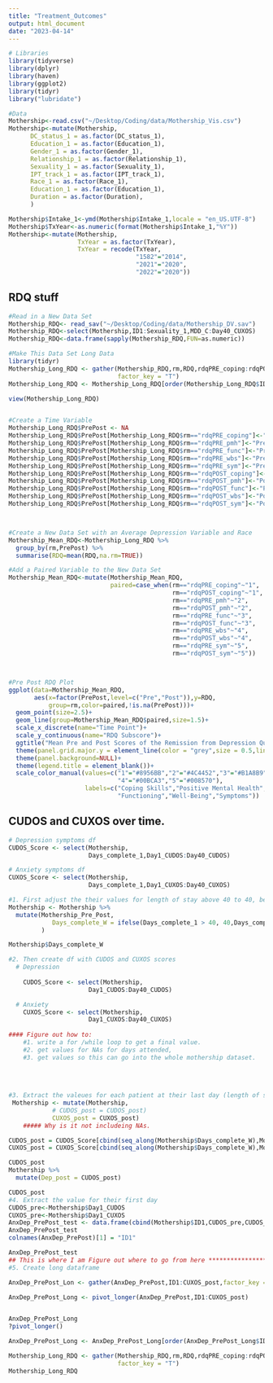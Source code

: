 ```yaml
---
title: "Treatment_Outcomes"
output: html_document
date: "2023-04-14"
---
```

```r
# Libraries 
library(tidyverse)
library(dplyr)
library(haven)
library(ggplot2)
library(tidyr)
library("lubridate")

#Data
Mothership<-read.csv("~/Desktop/Coding/data/Mothership_Vis.csv")
Mothership<-mutate(Mothership,
      DC_status_1 = as.factor(DC_status_1),
      Education_1 = as.factor(Education_1),
      Gender_1 = as.factor(Gender_1),
      Relationship_1 = as.factor(Relationship_1),
      Sexuality_1 = as.factor(Sexuality_1),
      IPT_track_1 = as.factor(IPT_track_1),
      Race_1 = as.factor(Race_1),
      Education_1 = as.factor(Education_1),
      Duration = as.factor(Duration),
      )

Mothership$Intake_1<-ymd(Mothership$Intake_1,locale = "en_US.UTF-8")
Mothership$TxYear<-as.numeric(format(Mothership$Intake_1,"%Y"))
Mothership<-mutate(Mothership,
                   TxYear = as.factor(TxYear),
                   TxYear = recode(TxYear,
                                   "1582"="2014",
                                   "2021"="2020",
                                   "2022"="2020"))
```

## RDQ stuff
```r

#Read in a New Data Set
Mothership_RDQ<- read_sav("~/Desktop/Coding/data/Mothership_DV.sav")
Mothership_RDQ<-select(Mothership,ID1:Sexuality_1,MDD_C:Day40_CUXOS)
Mothership_RDQ<-data.frame(sapply(Mothership_RDQ,FUN=as.numeric))

#Make This Data Set Long Data
library(tidyr)
Mothership_Long_RDQ <- gather(Mothership_RDQ,rm,RDQ,rdqPRE_coping:rdqPOST_sym,
                              factor_key = "T")
Mothership_Long_RDQ <- Mothership_Long_RDQ[order(Mothership_Long_RDQ$ID1),]

view(Mothership_Long_RDQ)


#Create a Time Variable
Mothership_Long_RDQ$PrePost <- NA
Mothership_Long_RDQ$PrePost[Mothership_Long_RDQ$rm=="rdqPRE_coping"]<-"Pre"
Mothership_Long_RDQ$PrePost[Mothership_Long_RDQ$rm=="rdqPRE_pmh"]<-"Pre"
Mothership_Long_RDQ$PrePost[Mothership_Long_RDQ$rm=="rdqPRE_func"]<-"Pre"
Mothership_Long_RDQ$PrePost[Mothership_Long_RDQ$rm=="rdqPRE_wbs"]<-"Pre"
Mothership_Long_RDQ$PrePost[Mothership_Long_RDQ$rm=="rdqPRE_sym"]<-"Pre"
Mothership_Long_RDQ$PrePost[Mothership_Long_RDQ$rm=="rdqPOST_coping"]<-"Post"
Mothership_Long_RDQ$PrePost[Mothership_Long_RDQ$rm=="rdqPOST_pmh"]<-"Post"
Mothership_Long_RDQ$PrePost[Mothership_Long_RDQ$rm=="rdqPOST_func"]<-"Post"
Mothership_Long_RDQ$PrePost[Mothership_Long_RDQ$rm=="rdqPOST_wbs"]<-"Post"
Mothership_Long_RDQ$PrePost[Mothership_Long_RDQ$rm=="rdqPOST_sym"]<-"Post"



#Create a New Data Set with an Average Depression Variable and Race
Mothership_Mean_RDQ<-Mothership_Long_RDQ %>%
  group_by(rm,PrePost) %>%
  summarise(RDQ=mean(RDQ,na.rm=TRUE))

#Add a Paired Variable to the New Data Set
Mothership_Mean_RDQ<-mutate(Mothership_Mean_RDQ,
                            paired=case_when(rm=="rdqPRE_coping"~"1",
                                             rm=="rdqPOST_coping"~"1",
                                             rm=="rdqPRE_pmh"~"2",
                                             rm=="rdqPOST_pmh"~"2",
                                             rm=="rdqPRE_func"~"3",
                                             rm=="rdqPOST_func"~"3",
                                             rm=="rdqPRE_wbs"~"4",
                                             rm=="rdqPOST_wbs"~"4",
                                             rm=="rdqPRE_sym"~"5",
                                             rm=="rdqPOST_sym"~"5"))



#Pre Post RDQ Plot
ggplot(data=Mothership_Mean_RDQ,
       aes(x=factor(PrePost,level=c("Pre","Post")),y=RDQ,
           group=rm,color=paired,!is.na(PrePost)))+
  geom_point(size=2.5)+
  geom_line(group=Mothership_Mean_RDQ$paired,size=1.5)+
  scale_x_discrete(name="Time Point")+
  scale_y_continuous(name="RDQ Subscore")+
  ggtitle("Mean Pre and Post Scores of the Remission from Depression Questionnaire")+
  theme(panel.grid.major.y = element_line(color = "grey",size = 0.5,linetype = 2))+
  theme(panel.background=NULL)+
  theme(legend.title = element_blank())+
  scale_color_manual(values=c("1"="#8956BB","2"="#4C4452","3"="#B1A8B9",
                              "4"="#00BCA3","5"="#008570"),
                     labels=c("Coping Skills","Positive Mental Health",
                              "Functioning","Well-Being","Symptoms"))

```

## CUDOS and CUXOS over time. 

```r
# Depression symptoms df
CUDOS_Score <- select(Mothership,
                      Days_complete_1,Day1_CUDOS:Day40_CUDOS)

# Anxiety symptoms df
CUXOS_Score <- select(Mothership,
                      Days_complete_1,Day1_CUXOS:Day40_CUXOS)

```


```r
#1. First adjust the their values for length of stay above 40 to 40, because the measures don't go above 40 days.
Mothership <- Mothership %>%
  mutate(Mothership_Pre_Post, 
            Days_complete_W = ifelse(Days_complete_1 > 40, 40,Days_complete_1)
         )

Mothership$Days_complete_W

#2. Then create df with CUDOS and CUXOS scores
  # Depression 
  
    CUDOS_Score <- select(Mothership,
                      Day1_CUDOS:Day40_CUDOS)

  # Anxiety
    CUXOS_Score <- select(Mothership,
                      Day1_CUXOS:Day40_CUXOS)
    
#### Figure out how to:
    #1. write a for /while loop to get a final value. 
    #2. get values for NAs for days attended, 
    #3. get values so this can go into the whole mothership dataset. 
    
    
    
    
#3. Extract the valeues for each patient at their last day (length of stay)
 Mothership <- mutate(Mothership,
            # CUDOS_post = CUDOS_post)
            CUXOS_post = CUXOS_post)
    ##### Why is it not includeing NAs.

CUDOS_post = CUDOS_Score[cbind(seq_along(Mothership$Days_complete_W),Mothership$Days_complete_W)]
CUXOS_post = CUXOS_Score[cbind(seq_along(Mothership$Days_complete_W),Mothership$Days_complete_W)]

CUDOS_post
Mothership %>%
  mutate(Dep_post = CUDOS_post)

CUDOS_post
#4. Extract the value for their first day 
CUDOS_pre<-Mothership$Day1_CUDOS
CUXOS_pre<-Mothership$Day1_CUXOS
AnxDep_PrePost_test <- data.frame(cbind(Mothership$ID1,CUDOS_pre,CUDOS_post,CUXOS_pre,CUXOS_post))
AnxDep_PrePost_test
colnames(AnxDep_PrePost)[1] = "ID1"

AnxDep_PrePost_test
## This is where I am Figure out where to go from here *******************
#5. Create long dataframe

AnxDep_PrePost_Lon <- gather(AnxDep_PrePost,ID1:CUXOS_post,factor_key = "T")

AnxDep_PrePost_Long <- pivot_longer(AnxDep_PrePost,ID1:CUXOS_post)


AnxDep_PrePost_Long
?pivot_longer()

AnxDep_PrePost_Long <- AnxDep_PrePost_Long[order(AnxDep_PrePost_Long$ID1),]

Mothership_Long_RDQ <- gather(Mothership_RDQ,rm,RDQ,rdqPRE_coping:rdqPOST_sym,
                              factor_key = "T")
Mothership_Long_RDQ


```


